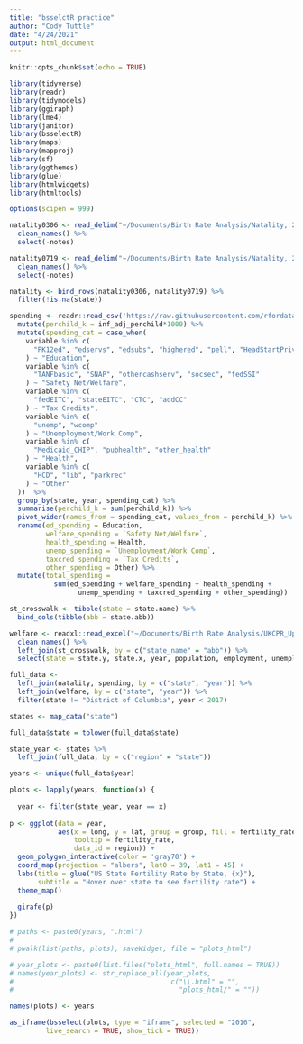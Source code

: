 ```yaml
---
title: "bsselctR practice"
author: "Cody Tuttle"
date: "4/24/2021"
output: html_document
---
```


```r
knitr::opts_chunk$set(echo = TRUE)
```

```r
library(tidyverse)
library(readr)
library(tidymodels)
library(ggiraph)
library(lme4)
library(janitor)
library(bsselectR)
library(maps)
library(mapproj)
library(sf)
library(ggthemes)
library(glue)
library(htmlwidgets)
library(htmltools)

options(scipen = 999)
```

```r
natality0306 <- read_delim("~/Documents/Birth Rate Analysis/Natality, 2003-2006.txt","\t", escape_double = FALSE, trim_ws = TRUE) %>% 
  clean_names() %>% 
  select(-notes)

natality0719 <- read_delim("~/Documents/Birth Rate Analysis/Natality, 2007-2019.txt", "\t", escape_double = FALSE, trim_ws = TRUE)%>% 
  clean_names() %>% 
  select(-notes)

natality <- bind_rows(natality0306, natality0719) %>% 
  filter(!is.na(state))

spending <- readr::read_csv('https://raw.githubusercontent.com/rfordatascience/tidytuesday/master/data/2020/2020-09-15/kids.csv') %>%
  mutate(perchild_k = inf_adj_perchild*1000) %>%
  mutate(spending_cat = case_when(
    variable %in% c(
      "PK12ed", "edservs", "edsubs", "highered", "pell", "HeadStartPriv"
    ) ~ "Education",
    variable %in% c(
      "TANFbasic", "SNAP", "othercashserv", "socsec", "fedSSI"
    ) ~ "Safety Net/Welfare",
    variable %in% c(
      "fedEITC", "stateEITC", "CTC", "addCC"
    ) ~ "Tax Credits",
    variable %in% c(
      "unemp", "wcomp"
    ) ~ "Unemployment/Work Comp",
    variable %in% c(
      "Medicaid_CHIP", "pubhealth", "other_health"
    ) ~ "Health",
    variable %in% c(
      "HCD", "lib", "parkrec"
    ) ~ "Other"
  ))  %>%
  group_by(state, year, spending_cat) %>%
  summarise(perchild_k = sum(perchild_k)) %>%
  pivot_wider(names_from = spending_cat, values_from = perchild_k) %>%
  rename(ed_spending = Education,
         welfare_spending = `Safety Net/Welfare`,
         health_spending = Health,
         unemp_spending = `Unemployment/Work Comp`,
         taxcred_spending = `Tax Credits`,
         other_spending = Other) %>%
  mutate(total_spending =
           sum(ed_spending + welfare_spending + health_spending +
                 unemp_spending + taxcred_spending + other_spending))

st_crosswalk <- tibble(state = state.name) %>%
  bind_cols(tibble(abb = state.abb))

welfare <- readxl::read_excel("~/Documents/Birth Rate Analysis/UKCPR_Update.xlsx", sheet = "Data") %>% 
  clean_names() %>% 
  left_join(st_crosswalk, by = c("state_name" = "abb")) %>% 
  select(state = state.y, state.x, year, population, employment, unemployment, unemployment_rate, gross_state_product, poverty_rate, governor_is_democrat_1_yes, afdc_tanf_recipients, afdc_tanf_benefit_for_3_person_family, number_of_poor_thousands)

full_data <- 
  left_join(natality, spending, by = c("state", "year")) %>% 
  left_join(welfare, by = c("state", "year")) %>% 
  filter(state != "District of Columbia", year < 2017)

states <- map_data("state")

full_data$state = tolower(full_data$state)

state_year <- states %>% 
  left_join(full_data, by = c("region" = "state"))
```


```r

years <- unique(full_data$year)

plots <- lapply(years, function(x) {
  
  year <- filter(state_year, year == x)
  
p <- ggplot(data = year,
            aes(x = long, y = lat, group = group, fill = fertility_rate, 
                tooltip = fertility_rate, 
                data_id = region)) +
  geom_polygon_interactive(color = 'gray70') +
  coord_map(projection = "albers", lat0 = 39, lat1 = 45) +
  labs(title = glue("US State Fertility Rate by State, {x}"), 
       subtitle = "Hover over state to see fertility rate") +
  theme_map()
  
  girafe(p)
})

# paths <- paste0(years, ".html")
# 
# pwalk(list(paths, plots), saveWidget, file = "plots_html")
```

```r
# year_plots <- paste0(list.files("plots_html", full.names = TRUE))
# names(year_plots) <- str_replace_all(year_plots, 
#                                       c("\\.html" = "", 
#                                         "plots_html/" = ""))

names(plots) <- years

as_iframe(bsselect(plots, type = "iframe", selected = "2016", 
         live_search = TRUE, show_tick = TRUE))
```

